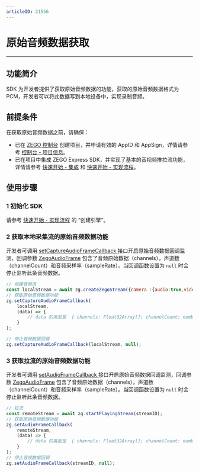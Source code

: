```yaml
---
articleID: 21556
---
```

# 原始音频数据获取

- - -

## 功能简介

SDK 为开发者提供了获取原始音频数据的功能，获取的原始音频数据格式为 PCM，开发者可以将此数据写到本地设备中，实现录制音频。


## 前提条件

在获取原始音频数据之前，请确保：

- 已在 [ZEGO 控制台](https://console.zego.im) 创建项目，并申请有效的 AppID 和 AppSign，详情请参考 [控制台 - 项目信息](/console/project-info)。
- 已在项目中集成 ZEGO Express SDK，并实现了基本的音视频推拉流功能，详情请参考 [快速开始 - 集成](!Integration/SDK_Integration) 和 [快速开始 - 实现流程](!Integration/Solution_Implementation)。


## 使用步骤

### 1 初始化 SDK

请参考 [快速开始 - 实现流程](!Integration/Solution_Implementation#CreateEngine) 的 “创建引擎”。

### 2 获取本地采集流的原始音频数据功能

开发者可调用 [setCaptureAudioFrameCallback ](@setCaptureAudioFrameCallback) 接口开启原始音频数据回调监测，回调参数 [ZegoAudioFrame](@-ZegoAudioFrame)  包含了音频原始数据（channels），声道数（channelCount）和音频采样率（sampleRate）。当回调函数设置为 `null` 时会停止监听此条音频数据。

```js
// 创建音频流
const localStream = await zg.createZegoStream({camera :{audio:true,video:false}});
// 获取原始音频数据功能
zg.setCaptureAudioFrameCallback(
    localStream,
    (data) => {
        // data 的类型是  { channels: Float32Array[]; channelCount: number; sampleRate: number }
    }
);

// 停止音频数据回调
zg.setCaptureAudioFrameCallback(localStream, null);
```


### 3 获取拉流的原始音频数据功能

开发者可调用 [setAudioFrameCallback ](@setAudioFrameCallback) 接口开启原始音频数据回调监测，回调参数 [ZegoAudioFrame](@-ZegoAudioFrame) 包含了音频原始数据（channels），声道数（channelCount）和音频采样率（sampleRate）。当回调函数设置为 `null` 时会停止监听此条音频数据。

```js
// 拉流
const remoteStream = await zg.startPlayingStream(streamID);
// 获取原始音频数据功能
zg.setAudioFrameCallback(
    remoteStream,
    (data) => {
        // data 的类型是  { channels: Float32Array[]; channelCount: number; sampleRate: number }
    }
);
// 停止音频数据回调
zg.setAudioFrameCallback(streamID, null);
```
